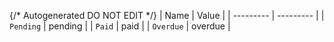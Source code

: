 {/* Autogenerated DO NOT EDIT  */}
| Name      | Value     |
| --------- | --------- |
| `Pending` | pending   |
| `Paid`    | paid      |
| `Overdue` | overdue   |